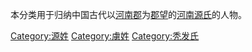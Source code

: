 {{Catnav|頁面分類|历史|歷史學|系譜學|漢族姓氏|源姓}}
{{Catnav|頁面分類|人文學科|歷史學|系譜學|漢族姓氏|源姓}}
{{Catnav|頁面分類|人类学|文化人类学|家世與傳承|系譜學|漢族姓氏|穆姓}}

本分类用于归纳中国古代以[[河南郡|河南郡]]为[[郡望|郡望]]的[[河南源氏|河南源氏]]的人物。

[[Category:源姓|Category:源姓]]
[[Category:虜姓|Category:虜姓]]
[[Category:秃发氏|Category:秃发氏]]